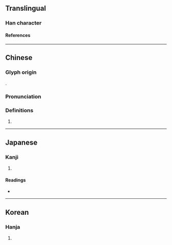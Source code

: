 {{character info}}
==Translingual==

===Han character===
{{Han char|rn=27|rad=厂|as=04|sn=6|four=71241|canj=MMVH|ids=⿸厂牙}}

====References====
{{Han ref|kx=0160.300|dkj=02907|dj=0367.160|hdz=10069.090|uh=538A}}

----

==Chinese==
{{zh-forms}}

===Glyph origin===
{{Han etym}}
{{Han compound|厂|牙|ls=psc|c1=s|c2=p}}.

===Pronunciation===
{{zh-pron
|m=yǎ
|c=ngaa5,aa1
|mc=y
|oc=y
|cat=
}}

===Definitions===
{{zh-hanzi}}

# {{zh-only|厏厊}}

----

==Japanese==

===Kanji===
{{ja-kanji|grade=|rs=厂04}}

# {{rfdef|ja|sort=厂04}}

====Readings====
* {{ja-readings|on=[[か]] (ka), [[げ]] (ge)|kun=[[くいちがう]] (kuichigau)}}

----

==Korean==

===Hanja===
{{ko-hanja|hangeul=아|rv=a|mr=a}}

# {{rfdef|ko|sort=厂04}}